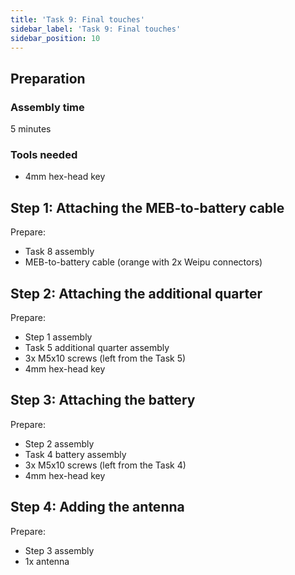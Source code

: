 ```yaml
---
title: 'Task 9: Final touches'
sidebar_label: 'Task 9: Final touches'
sidebar_position: 10
---
```



## Preparation

### Assembly time

5 minutes

### Tools needed

- 4mm hex-head key

## Step 1: Attaching the MEB-to-battery cable

Prepare:

- Task 8 assembly
- MEB-to-battery cable (orange with 2x Weipu connectors)

<ImageZoom
  loading="eager"
  src="/img/docs_images/leo-rover/manuals/final-touches/final-touches-1.webp"
  width="1200"
  height="802"
/>

<ImageZoom
  src="/img/docs_images/leo-rover/manuals/final-touches/final-touches-2.webp"
  width="1200"
  height="802"
/>

## Step 2: Attaching the additional quarter

Prepare:

- Step 1 assembly
- Task 5 additional quarter assembly
- 3x M5x10 screws (left from the Task 5)
- 4mm hex-head key

<ImageZoom
  src="/img/docs_images/leo-rover/manuals/final-touches/final-touches-3.webp"
  width="1200"
  height="802"
/>

<ImageZoom
  src="/img/docs_images/leo-rover/manuals/final-touches/final-touches-4.webp"
  width="1200"
  height="802"
/>

<ImageZoom
  src="/img/docs_images/leo-rover/manuals/final-touches/final-touches-5.webp"
  width="1200"
  height="802"
/>

<ImageZoom
  src="/img/docs_images/leo-rover/manuals/final-touches/final-touches-6.webp"
  width="1200"
  height="802"
/>

<ImageZoom
  src="/img/docs_images/leo-rover/manuals/final-touches/final-touches-7.webp"
  width="1200"
  height="802"
/>

<ImageZoom
  src="/img/docs_images/leo-rover/manuals/final-touches/final-touches-8.webp"
  width="1200"
  height="802"
/>

## Step 3: Attaching the battery

Prepare:

- Step 2 assembly
- Task 4 battery assembly
- 3x M5x10 screws (left from the Task 4)
- 4mm hex-head key

<ImageZoom
  src="/img/docs_images/leo-rover/manuals/final-touches/final-touches-9.webp"
  width="1200"
  height="802"
/>

<ImageZoom
  src="/img/docs_images/leo-rover/manuals/final-touches/final-touches-10.webp"
  width="1200"
  height="802"
/>

<ImageZoom
  src="/img/docs_images/leo-rover/manuals/final-touches/final-touches-11.webp"
  width="1200"
  height="802"
/>

<ImageZoom
  src="/img/docs_images/leo-rover/manuals/final-touches/final-touches-12.webp"
  width="1200"
  height="802"
/>

<ImageZoom
  src="/img/docs_images/leo-rover/manuals/final-touches/final-touches-13.webp"
  width="1200"
  height="802"
/>

<ImageZoom
  src="/img/docs_images/leo-rover/manuals/final-touches/final-touches-14.webp"
  width="1200"
  height="802"
/>

<ImageZoom
  src="/img/docs_images/leo-rover/manuals/final-touches/final-touches-15.webp"
  width="1200"
  height="802"
/>

<ImageZoom
  src="/img/docs_images/leo-rover/manuals/final-touches/final-touches-16.webp"
  width="1200"
  height="802"
/>

<ImageZoom
  src="/img/docs_images/leo-rover/manuals/final-touches/final-touches-17.webp"
  width="1200"
  height="802"
/>

## Step 4: Adding the antenna

Prepare:

- Step 3 assembly
- 1x antenna

<ImageZoom
  src="/img/docs_images/leo-rover/manuals/final-touches/final-touches-18.webp"
  width="1200"
  height="802"
/>

<ImageZoom
  src="/img/docs_images/leo-rover/manuals/final-touches/final-touches-19.webp"
  width="1200"
  height="802"
/>

<ImageZoom
  src="/img/docs_images/leo-rover/manuals/final-touches/final-touches-20.webp"
  width="1200"
  height="802"
/>
